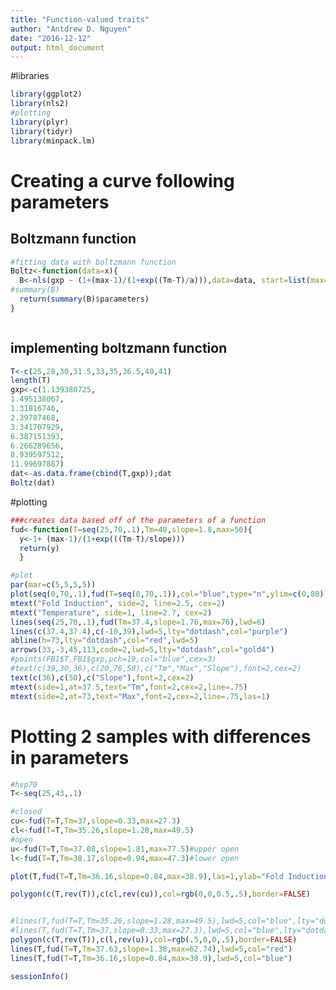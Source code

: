 ```yaml
---
title: "Function-valued traits"
author: "Antdrew D. Nguyen"
date: "2016-12-12"
output: html_document
---
```


#libraries
```r
library(ggplot2)
library(nls2)
#plotting
library(plyr)
library(tidyr)
library(minpack.lm)
```

# Creating a curve following parameters    

## Boltzmann function    
```r

#fitting data with boltzmann function
Boltz<-function(data=x){
  B<-nls(gxp ~ (1+(max-1)/(1+exp((Tm-T)/a))),data=data, start=list(max=80,Tm=35,a=1.05), trace=TRUE,control=nls.control(warnOnly = TRUE, tol = 1e-05, maxiter=1000))
#summary(B)
  return(summary(B)$parameters)
}



```

## implementing boltzmann function
```r
T<-c(25,28,30,31.5,33,35,36.5,40,41)
length(T)
gxp<-c(1.139380725,
1.495138067,
1.31816746,
2.39787468,
3.341707929,
6.387151393,
6.266289656,
8.939597512,
11.99697887)
dat<-as.data.frame(cbind(T,gxp));dat
Boltz(dat)
```

#plotting

```r
###creates data based off of the parameters of a function
fud<-function(T=seq(25,70,.1),Tm=40,slope=1.8,max=50){
  y<-1+ (max-1)/(1+exp(((Tm-T)/slope)))
  return(y)
  }

#plot
par(mar=c(5,5,5,5))
plot(seq(0,70,.1),fud(T=seq(0,70,.1)),col="blue",type="n",ylim=c(0,80),las=1,xlab="",ylab="",xlim=c(25,50))
mtext("Fold Induction", side=2, line=2.5, cex=2)
mtext("Temperature", side=1, line=2.7, cex=2)
lines(seq(25,70,.1),fud(Tm=37.4,slope=1.76,max=76),lwd=6)
lines(c(37.4,37.4),c(-10,39),lwd=5,lty="dotdash",col="purple")
abline(h=73,lty="dotdash",col="red",lwd=5)
arrows(33,-3,45,113,code=2,lwd=5,lty="dotdash",col="gold4")
#points(FB1$T,FB1$gxp,pch=19,col="blue",cex=3)
#text(c(39,30,36),c(20,76,50),c("Tm","Max","Slope"),font=2,cex=2)
text(c(36),c(50),c("Slope"),font=2,cex=2)
mtext(side=1,at=37.5,text="Tm",font=2,cex=2,line=.75)
mtext(side=2,at=73,text="Max",font=2,cex=2,line=.75,las=1)
```


# Plotting 2 samples with differences in parameters
```r
#hsp70
T<-seq(25,43,.1)

#closed
cu<-fud(T=T,Tm=37,slope=0.33,max=27.3)
cl<-fud(T=T,Tm=35.26,slope=1.28,max=49.5)
#open
u<-fud(T=T,Tm=37.08,slope=1.81,max=77.5)#upper open
l<-fud(T=T,Tm=38.17,slope=0.94,max=47.3)#lower open

plot(T,fud(T=T,Tm=36.16,slope=0.84,max=38.9),las=1,ylab="Fold Induction",xlab="Temperature",type='n',ylim=c(0,80),xlim=c(30,43),cex.lab=2)

polygon(c(T,rev(T)),c(cl,rev(cu)),col=rgb(0,0,0.5,.5),border=FALSE)


#lines(T,fud(T=T,Tm=35.26,slope=1.28,max=49.5),lwd=5,col="blue",lty="dotdash")# lower
#lines(T,fud(T=T,Tm=37,slope=0.33,max=27.3),lwd=5,col="blue",lty="dotdash")#upper
polygon(c(T,rev(T)),c(l,rev(u)),col=rgb(.5,0,0,.5),border=FALSE)
lines(T,fud(T=T,Tm=37.63,slope=1.38,max=62.74),lwd=5,col="red")
lines(T,fud(T=T,Tm=36.16,slope=0.84,max=38.9),lwd=5,col="blue")
```


```r
sessionInfo()
```

